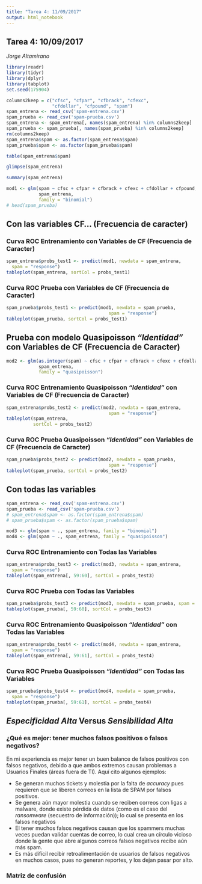 ```yaml
---
title: "Tarea 4: 11/09/2017"
output: html_notebook
---
```

## Tarea 4: 10/09/2017
_Jorge Altamirano_

```r
library(readr)
library(tidyr)
library(dplyr)
library(tabplot)
set.seed(175904)
```

```r
columns2keep = c("cfsc", "cfpar", "cfbrack", "cfexc", 
                 "cfdollar", "cfpound", "spam")
spam_entrena <- read_csv('spam-entrena.csv')
spam_prueba <- read_csv('spam-prueba.csv')
spam_entrena <- spam_entrena[, names(spam_entrena) %in% columns2keep]
spam_prueba <- spam_prueba[, names(spam_prueba) %in% columns2keep]
rm(columns2keep)
spam_entrena$spam <- as.factor(spam_entrena$spam)
spam_prueba$spam <- as.factor(spam_prueba$spam)
```

```r
table(spam_entrena$spam)
```

```r
glimpse(spam_entrena)
```

```r
summary(spam_entrena)
```


```r
mod1 <- glm(spam ~ cfsc + cfpar + cfbrack + cfexc + cfdollar + cfpound,
            spam_entrena,
            family = "binomial")
# head(spam_prueba)
```
## Con las variables CF... (Frecuencia de caracter)

### Curva ROC Entrenamiento con Variables de CF (Frecuencia de Caracter)

```r
spam_entrena$probs_test1 <- predict(mod1, newdata = spam_entrena,
  spam = "response")
tableplot(spam_entrena, sortCol = probs_test1)
```

### Curva ROC Prueba con Variables de CF (Frecuencia de Caracter)

```r
spam_prueba$probs_test1 <- predict(mod1, newdata = spam_prueba,
                                      spam = "response")
tableplot(spam_prueba, sortCol = probs_test1)
```

## Prueba con modelo Quasipoisson _"Identidad"_ con Variables de CF (Frecuencia de Caracter)

```r
mod2 <- glm(as.integer(spam) ~ cfsc + cfpar + cfbrack + cfexc + cfdollar + cfpound,
            spam_entrena, 
            family = "quasipoisson")
```

### Curva ROC Entrenamiento Quasipoisson _"Identidad"_ con Variables de CF (Frecuencia de Caracter)

```r
spam_entrena$probs_test2 <- predict(mod2, newdata = spam_entrena,
                                      spam = "response")
tableplot(spam_entrena, 
          sortCol = probs_test2)
```


### Curva ROC Prueba Quasipoisson _"Identidad"_ con Variables de CF (Frecuencia de Caracter)

```r
spam_prueba$probs_test2 <- predict(mod2, newdata = spam_prueba,
                                      spam = "response")
tableplot(spam_prueba, sortCol = probs_test2)
```
## Con todas las variables 

```r
spam_entrena <- read_csv('spam-entrena.csv')
spam_prueba <- read_csv('spam-prueba.csv')
# spam_entrena$spam <- as.factor(spam_entrena$spam)
# spam_prueba$spam <- as.factor(spam_prueba$spam)

```

```r
mod3 <- glm(spam ~ ., spam_entrena, family = "binomial")
mod4 <- glm(spam ~ ., spam_entrena, family = "quasipoisson")
```

### Curva ROC Entrenamiento con Todas las Variables

```r
spam_entrena$probs_test3 <- predict(mod3, newdata = spam_entrena,
  spam = "response")
tableplot(spam_entrena[, 59:60], sortCol = probs_test3)
```

### Curva ROC Prueba con Todas las Variables

```r
spam_prueba$probs_test3 <- predict(mod3, newdata = spam_prueba, spam = "response")
tableplot(spam_prueba[, 59:60], sortCol = probs_test3)
```

### Curva ROC Entrenamiento Quasipoisson _"Identidad"_ con Todas las Variables

```r
spam_entrena$probs_test4 <- predict(mod4, newdata = spam_entrena,
  spam = "response")
tableplot(spam_entrena[, 59:61], sortCol = probs_test4)
```


### Curva ROC Prueba Quasipoisson _"Identidad"_ con Todas las Variables

```r
spam_prueba$probs_test4 <- predict(mod4, newdata = spam_prueba,
  spam = "response")
tableplot(spam_prueba[, 59:61], sortCol = probs_test4)
```

## _Especificidad Alta_ Versus _Sensibilidad Alta_

### ¿Qué es mejor: tener muchos falsos positivos o falsos negativos?

En mi experiencia es mejor tener un buen balance de falsos positivos con falsos negativos, debido a que ambos extremos causan problemas a Usuarios Finales (áreas fuera de TI). Aquí cito algunos ejemplos:

* Se generan muchos tickets y molestia por la falta de _accuracy_ pues requieren que se liberen correos en la lista de SPAM por falsos positivos.
* Se genera aún mayor molestia cuando se reciben correos con ligas a malware, donde existe pérdida de datos (como es el caso del _ransomware_ (secuestro de información)); lo cual se presenta en los falsos negativos
* El tener muchos falsos negativos causan que los spammers muchas veces puedan validar cuentas de correo, lo cual crea un círculo vicioso donde la gente que abre algunos correos falsos negativos recibe aún más spam.
* Es más difícil recibir retroalimentación de usuarios de falsos negativos en muchos casos, pues no generan reportes, y los dejan pasar por alto.

### Matriz de confusión

